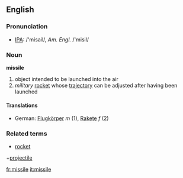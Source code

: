 ==English==
===Pronunciation===
*[[IPA]]: /'misail/, ''Am. Engl.'' /'misil/
===Noun===
'''missile'''
# object intended to be launched into the air
# ''military'' [[rocket]] whose [[trajectory]] can be adjusted after having been launched
====Translations====
*German: [[Flugkörper]] ''m'' (1), [[Rakete]] ''f'' (2)
===Related terms===
*[[rocket]]
+[[projectile]]

[[fr:missile]]
[[it:missile]]